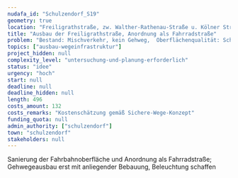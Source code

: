 ```yaml
---
nudafa_id: "Schulzendorf_S19"
geometry: true
location: "Freiligrathstraße, zw. Walther-Rathenau-Straße u. Kölner Straße"
title: "Ausbau der Freiligrathstraße, Anordnung als Fahrradstraße"
problem: "Bestand: Mischverkehr, kein Gehweg,  Oberflächenqualität: Schlecht\n\nMangel: schlechte Fahrbahnqualität, keine Fußgängerverkehsanlage (jedoch beidseitig keine Bebauung), Verbindung Richtung Schulzentrum und Rathaus"
topics: ["ausbau-wegeinfrastruktur"]
project_hidden: null
complexity_level: "untersuchung-und-planung-erforderlich"
status: "idee"
urgency: "hoch"
start: null
deadline: null
deadline_hidden: null
length: 496
costs_amount: 132
costs_remarks: "Kostenschätzung gemäß Sichere-Wege-Konzept"
funding_quota: null
admin_authority: ["schulzendorf"]
town: "schulzendorf"
stakeholders: null
---
```

Sanierung der Fahrbahnoberfläche und Anordnung als Fahrradstraße; Gehwegeausbau erst mit anliegender Bebauung, Beleuchtung schaffen
